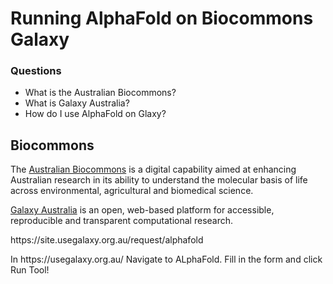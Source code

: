 # Running AlphaFold on Biocommons Galaxy


<div class="questions">

### Questions

- What is the Australian Biocommons?
- What is Galaxy Australia?
- How do I use AlphaFold on Glaxy?
</div>

<div class="objectives">
  
## Biocommons

The [Australian Biocommons](https://www.biocommons.org.au/) is a digital capability aimed at enhancing Australian research in its ability to understand the molecular basis of life across environmental, agricultural and biomedical science. 

[Galaxy Australia](https://usegalaxy.org.au/login/start?redirect=None) is an open, web-based platform for accessible, reproducible and transparent computational research.

https://site.usegalaxy.org.au/request/alphafold


In https://usegalaxy.org.au/ Navigate to ALphaFold.
Fill in the form and click Run Tool!
